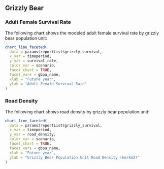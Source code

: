 ## Grizzly Bear

### Adult Female Survival Rate

The following chart shows the modeled adult female survival rate by grizzly bear population unit:

```r
chart_line_faceted(
  data = params$reportList$grizzly_survival,
  x_var = timeperiod,
  y_var = survival_rate,
  color_var = scenario,
  facet_chart = TRUE,
  facet_vars = gbpu_name,
  xlab = "Future year",
  ylab = "Adult Female Survival Rate"
)

```

### Road Density

The following chart shows road density by grizzly bear population unit:

```r
chart_line_faceted(
  data = params$reportList$grizzly_survival,
  x_var = timeperiod,
  y_var = road_density,
  color_var = scenario,
  facet_chart = TRUE,
  facet_vars = gbpu_name,
  xlab = "Future year",
  ylab = "Grizzly Bear Population Unit Road Density (km/km2)"
)

```

